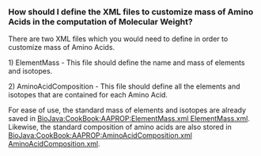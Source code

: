 ===How should I define the XML files to customize mass of Amino Acids in the computation of Molecular Weight?===

There are two XML files which you would need to define in order to customize mass of Amino Acids.

1) ElementMass - This file should define the name and mass of elements and isotopes.

2) AminoAcidComposition - This file should define all the elements and isotopes that are contained for each Amino Acid.

For ease of use, the standard mass of elements and isotopes are already saved in [[BioJava:CookBook:AAPROP:ElementMass.xml ElementMass.xml]]. 
Likewise, the standard composition of amino acids are also stored in [[BioJava:CookBook:AAPROP:AminoAcidComposition.xml AminoAcidComposition.xml]].